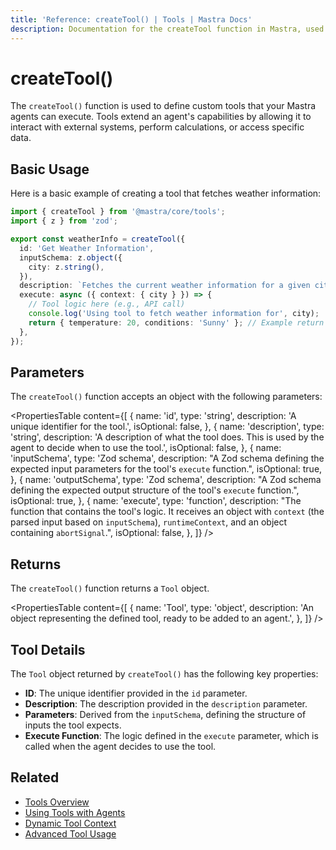 ```yaml
---
title: 'Reference: createTool() | Tools | Mastra Docs'
description: Documentation for the createTool function in Mastra, used to define custom tools for agents.
---
```


# createTool()

The `createTool()` function is used to define custom tools that your Mastra agents can execute. Tools extend an agent's capabilities by allowing it to interact with external systems, perform calculations, or access specific data.

## Basic Usage

Here is a basic example of creating a tool that fetches weather information:

```typescript filename="src/mastra/tools/weatherInfo.ts" copy
import { createTool } from '@mastra/core/tools';
import { z } from 'zod';

export const weatherInfo = createTool({
  id: 'Get Weather Information',
  inputSchema: z.object({
    city: z.string(),
  }),
  description: `Fetches the current weather information for a given city`,
  execute: async ({ context: { city } }) => {
    // Tool logic here (e.g., API call)
    console.log('Using tool to fetch weather information for', city);
    return { temperature: 20, conditions: 'Sunny' }; // Example return
  },
});
```

## Parameters

The `createTool()` function accepts an object with the following parameters:

<PropertiesTable
  content={[
    {
      name: 'id',
      type: 'string',
      description: 'A unique identifier for the tool.',
      isOptional: false,
    },
    {
      name: 'description',
      type: 'string',
      description: 'A description of what the tool does. This is used by the agent to decide when to use the tool.',
      isOptional: false,
    },
    {
      name: 'inputSchema',
      type: 'Zod schema',
      description: "A Zod schema defining the expected input parameters for the tool's `execute` function.",
      isOptional: true,
    },
    {
      name: 'outputSchema',
      type: 'Zod schema',
      description: "A Zod schema defining the expected output structure of the tool's `execute` function.",
      isOptional: true,
    },
    {
      name: 'execute',
      type: 'function',
      description:
        "The function that contains the tool's logic. It receives an object with `context` (the parsed input based on `inputSchema`), `runtimeContext`, and an object containing `abortSignal`.",
      isOptional: false,
    },
  ]}
/>

## Returns

The `createTool()` function returns a `Tool` object.

<PropertiesTable
  content={[
    {
      name: 'Tool',
      type: 'object',
      description: 'An object representing the defined tool, ready to be added to an agent.',
    },
  ]}
/>

## Tool Details

The `Tool` object returned by `createTool()` has the following key properties:

- **ID**: The unique identifier provided in the `id` parameter.
- **Description**: The description provided in the `description` parameter.
- **Parameters**: Derived from the `inputSchema`, defining the structure of inputs the tool expects.
- **Execute Function**: The logic defined in the `execute` parameter, which is called when the agent decides to use the tool.

## Related

- [Tools Overview](/docs/tools-mcp/overview)
- [Using Tools with Agents](/docs/agents/using-tools-and-mcp)
- [Dynamic Tool Context](/docs/tools-mcp/dynamic-context)
- [Advanced Tool Usage](/docs/tools-mcp/advanced-usage)
